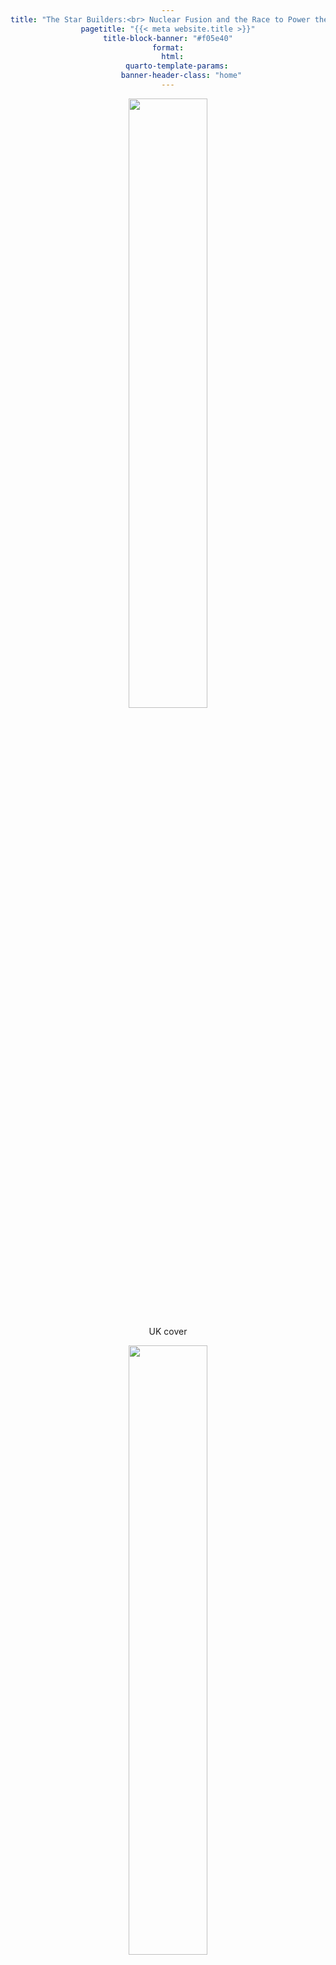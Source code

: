 ```yaml
---
title: "The Star Builders:<br> Nuclear Fusion and the Race to Power the Planet"
pagetitle: "{{< meta website.title >}}"
title-block-banner: "#f05e40"
format:
  html:
    quarto-template-params:
      banner-header-class: "home"
---
```


```{=html}
<style>
h1 {text-align: center;}
p {text-align: center;}
div {text-align: center;}
.praise-text{
    text-align: left;
}
.attribution-text{
    text-align: right;
    font-style: italic;
    font-weight: bold;
}

</style>
```

::: {.grid}

::: {.g-col-6}
```{=html}
<img src="star_builders_uk_web.jpg", style="width:50%;align:center;" class="bounce-in-right" data-wow-delay=".1s"  hspace="30">
```
UK cover
:::

::: {.g-col-6}
```{=html}
<img src="US_front_cover_web.jpeg", style="width:50%;align:center;" class="bounce-in-left" data-wow-delay=".1s"  hspace="30">
```
US cover
:::

:::


Arthur's first book is *The Star Builders* (August 2021). In it, he tells the remarkable stories of the scientists who have dedicated their lives to achieving a seemingly impossible feat: building a star on Earth.

These engineers, physicists, and mathematicians aim to recreate the source of the Sun's energy, nuclear fusion, in a controlled way, within a reactor. They have to contend with mysterious types of matter, giant lasers, secretive start-ups, and the most powerful forces in the Universe. Building a star on our home planet may sound like a risky enterprise, but these scientists think that — far from being fraught with danger — building a star could just save the planet by providing carbon free power for millions, or even billions, of years. 

*The Star Builders* is published by [Weidenfeld & Nicolson](https://www.weidenfeldandnicolson.co.uk/titles/arthur-turrell/the-star-builders/9781474611589/) in the Commonwealth (including the UK), by LEDA in the Czech Republic, and by [Scribner](https://www.simonandschuster.com/books/The-Star-Builders/Arthur-Turrell/9781982130664) in the United States.

**New:** The Star Builders is now available in [Hungarian](https://www.libri.hu/konyv/arthur_turrell.csillagepitok.html), under the title "Csillagépítők", and will shortly be out in Japanese under the title "Yume no enerugī: Kakuyūgō no saishū kaitō".

Here are some of the bookstores where you can order copies (but remember to ask at your local bookstore too!)

::: {.grid}

::: {.g-col-6}
**UK**

[Bookshop.org UK](https://uk.bookshop.org/books/the-star-builders-nuclear-fusion-and-the-race-to-power-the-planet/9781474611589)  
[Foyles](https://www.foyles.co.uk/witem/natural-world-the-environment/the-star-builders-nuclear-fusion-and-th,arthur-turrell-9781474611589)  
[Hive](https://www.hive.co.uk/Product/Arthur-Turrell/The-Star-Builders--Nuclear-Fusion-and-the-Race-to-Power-the-Planet/25678568)  
[Waterstones](https://www.waterstones.com/book/the-star-builders/arthur-turrell/9781474611589)  
[Amazon UK](https://www.amazon.co.uk/Star-Builders-Nuclear-Fusion-Planet/dp/1474611583)  
[Blackwells](https://blackwells.co.uk/bookshop/product/The-Star-Builders-by-Arthur-Turrell-author/9781474611589)  
[WHSmith](https://www.whsmith.co.uk/products/the-star-builders-nuclear-fusion-and-the-race-to-power-the-planet/arthur-turrell/hardback/9781474611589.html)  
:::

::: {.g-col-6}
**US**

[Bookshop.org US](https://bookshop.org/books/the-star-builders-nuclear-fusion-and-the-race-to-power-the-planet-9781797126401/9781797126401)  
[Books-A-Million](https://www.booksamillion.com/p/9781982130664)  
[IndieBound](https://www.indiebound.org/book/9781982130664?aff=simonsayscom)  
[Amazon US](https://www.amazon.com/Star-Builders-Nuclear-Fusion-Planet-ebook/dp/B08LDZ9RYJ/)  
[Barnes & Noble](https://www.barnesandnoble.com/w/the-star-builders-arthur-turrell/1137938665?ean=9781982130664)  

:::

:::

Would you like to see your bookstore here? Just let me know the name of your store and send a link to a page where people can order *The Star Builders*.

## Praise for *The Star Builders*

```{=html}
<p class="praise-text">
...this physicist was impressed by the ease with which Turrell accurately presents the basics of fission, fusion and plasmas in popular-style prose... Star Builders presents a timely, extremely informative and highly readable survey of today's fusion landscape, and convincingly demonstrates that we must pursue the goal of energy from fusion.</p>
<p class="attribution-text">—Nature Physics</p>
<p class="praise-text">"recommended reading"</p>
<p class="attribution-text"><b>&#8212;Nature Physics (<a href=https://www.nature.com/articles/s41567-021-01390-1>editorial</a>)</b></p>
<p class="praise-text">"[A] thoroughly researched, yet accessible book ... Turrell's enthusiasm for the topic, as well as his clear and easy-to-understand explanations of the physics involved in nuclear fusion, make this a thought-provoking read for anyone interested in learning about the cutting-edge technology that's being applied to solving the climate crisis."</p>
<p class="attribution-text"><b>&#8212;Library Journal</b></p>
<p class="praise-text">“Every crisis has its possible miracle cure. And the ultimate cure for our energy woes would be nuclear fusion, the same process that makes stars shine….In his new book the plasma physicist and science writer Arthur Turrell [writes of] "star builders," the researchers and engineers who want to create a small star on Earth….While Turrell withholds judgment on which of the different fusion technologies might be most promising, he freely offers an optimistic outlook for the future of fusion power and is adamant about the need to invest in it.”</p>
<p class="attribution-text"><b>&#8212;The New York Times</b></p>
<br>
<p class="praise-text">“An expert account of the immense international research effort to develop practical nuclear fusion...Important, high-quality popular science.”</p>
<p class="attribution-text"><b>&#8212;Kirkus Reviews</b></p>
<br>
<p class="praise-text">“In an impressively reported debut, plasma physicist Turrell surveys the global development of nuclear fusion as an energy source… Readers will find plenty of answers—and optimism—about the future of fusion here.”</p>
<p class="attribution-text"><b>&#8212;Publishers Weekly</b></p>
<br>
<p class="praise-text">“A gobsmackingly good read…. Turrell’s portraits of the undaunted star-building scientists who are trying to make fusion a reality are not just compelling but, dare I say it, fun. I learned a lot by reading this book. You will, too.”</p>
<p class="attribution-text"><b>&#8212;Robert Bryce, author of <i>A Question of Power: Electricity and the Wealth of Nations</i></b></p>
<br>
<p class="praise-text">“Visionary thinkers have sketched a future of sustainable abundance based on skillful use of nuclear fusion, the process that powers the stars.  Can we get there?  How?  When?  The Star Builders surveys this vibrant frontier of science and technology clearly and realistically.  It brings a timely, hopeful message.”</p>
<p class="attribution-text"><b>&#8212;Frank Wilczek, Winner of the Nobel Prize in Physics and author of <i>Fundamentals: Ten Keys to Reality</i></b></p>
<br>
<p class="praise-text">“What I love about this book is how easily Turrell forgives us for having forgotten the promise of fusion. He makes a convincing case that fusion could be the missing puzzle piece as we struggle to find the perfect complement for renewables. His enthusiasm brings decades of careful scientific research to life, even as the scientists whose work he traces bring fusion to the cusp of fruition.”</p>
<p class="attribution-text"><b>&#8212;Gretchen Bakke, author of <i>The Grid: The Fraying Wires Between Americans and Our Energy Future</i></b></p>
<br>
<p class="praise-text">“Incredibly readable and entertaining. The book’s first-hand accounts of what is occurring inside fusion startups are especially enthralling. Turrell skillfully tells the fascinating story of the personalities, science, and technology that have brought this fledging industry to the point of takeoff.”</p>
<p class="attribution-text"><b>&#8212;Jason Parisi, coauthor of <i>The Future of Fusion Energy</i></b></p>
<br>
<p class="praise-text">“Painstakingly researched. Turrell gives us a front-row seat to the hard-fought race for fusion, and he offers convincing reasons for optimism. In fact, he shows us a galaxy of effort being directed toward ‘building a star.’”</p>
<p class="attribution-text"><b>&#8212;James Mahaffey, author of <i>Atomic Adventures</i></b></p>
<br>
<p class="praise-text">“Arthur Turrell captures the excitement of the race to produce the first commercial fusion energy—perhaps the most important technological race of all.”</p>
<p class="attribution-text"><b>&#8212;Sir Steven Cowley, director of Princeton Plasma Physics Laboratory</b></p>
<br>
<p class="praise-text">“... Maths and physics expert Arthur Turrell has written a book brimming with enthusiasm and verve. He describes the entrepreneurial efforts of the energy pioneers and explains the scientific principles that makes their innovations conceivable. Turrell covers the ground with panache. Some of his language resonates favourably with that used by the US Nobel laureate Steven Weinberg in his 1970s epic The First Three Minutes. That book was among the most powerful books on cosmology and physics ever written. Turrell’s isn’t far behind.”</p>
<p class="attribution-text"><b>&#8212;Peter Marsh, <a href=https://www.madeherenow.com/news/post/2024/08/12/shaping-the-future-in-difficult-times>Made Here Now</a></b></p>
```
